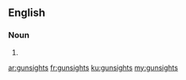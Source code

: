 ==English==

===Noun===
{{head|en|plural}}

# {{plural of|gunsight|lang=en|nocat=1}}

[[ar:gunsights]]
[[fr:gunsights]]
[[ku:gunsights]]
[[my:gunsights]]